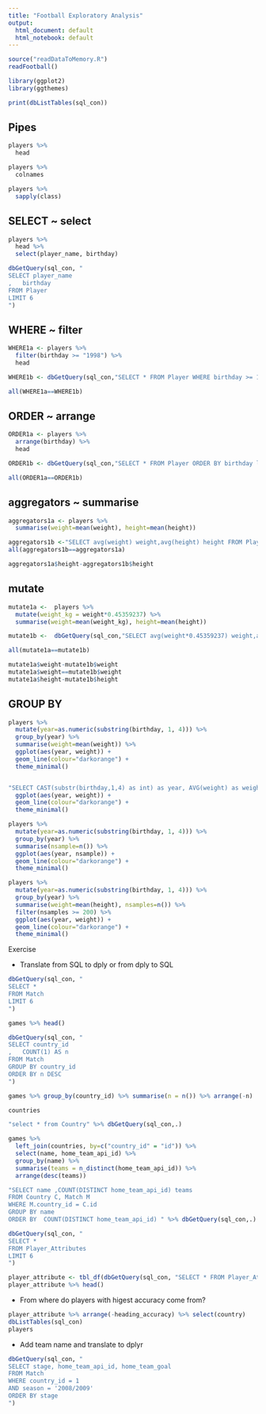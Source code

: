 ```yaml
---
title: "Football Exploratory Analysis"
output:
  html_document: default
  html_notebook: default
---
```


```r
source("readDataToMemory.R")
readFootball()

library(ggplot2)
library(ggthemes)

print(dbListTables(sql_con))
```

## Pipes

```r
players %>%
  head
```

```r
players %>%
  colnames
```
```r
players %>%
  sapply(class)
```



## SELECT ~ select

```r
players %>%
  head %>%
  select(player_name, birthday)
```

```r
dbGetQuery(sql_con, "
SELECT player_name
,   birthday
FROM Player
LIMIT 6
")
```

## WHERE ~ filter

```r

WHERE1a <- players %>%
  filter(birthday >= "1998") %>%
  head 

WHERE1b <- dbGetQuery(sql_con,"SELECT * FROM Player WHERE birthday >= 1998 limit 6")

all(WHERE1a==WHERE1b)

```

## ORDER ~ arrange

```r
ORDER1a <- players %>%
  arrange(birthday) %>%
  head

ORDER1b <- dbGetQuery(sql_con,"SELECT * FROM Player ORDER BY birthday limit 6")

all(ORDER1a==ORDER1b)


```

## aggregators ~ summarise

```r
aggregators1a <- players %>%
  summarise(weight=mean(weight), height=mean(height))

aggregators1b <-"SELECT avg(weight) weight,avg(height) height FROM Player" %>%  dbGetQuery(sql_con,.)
all(aggregators1b==aggregators1a)

aggregators1a$height-aggregators1b$height

```

## mutate

```r
mutate1a <-  players %>%
  mutate(weight_kg = weight*0.45359237) %>%
  summarise(weight=mean(weight_kg), height=mean(height))

mutate1b <-  dbGetQuery(sql_con,"SELECT avg(weight*0.45359237) weight,avg(height) height FROM Player")

all(mutate1a==mutate1b)

mutate1a$weight-mutate1b$weight
mutate1a$weight==mutate1b$weight
mutate1a$height-mutate1b$height

```

## GROUP BY

```r
players %>%
  mutate(year=as.numeric(substring(birthday, 1, 4))) %>%
  group_by(year) %>%
  summarise(weight=mean(weight)) %>%
  ggplot(aes(year, weight)) +
  geom_line(colour="darkorange") +
  theme_minimal()


"SELECT CAST(substr(birthday,1,4) as int) as year, AVG(weight) as weight FROM Player GROUP BY substr(birthday,1,4) " %>% dbGetQuery(sql_con,.) %>% 
  ggplot(aes(year, weight)) +
  geom_line(colour="darkorange") +
  theme_minimal()


```
```r
players %>%
  mutate(year=as.numeric(substring(birthday, 1, 4))) %>%
  group_by(year) %>%
  summarise(nsample=n()) %>%
  ggplot(aes(year, nsample)) +
  geom_line(colour="darkorange") +
  theme_minimal()
```

```r
players %>%
  mutate(year=as.numeric(substring(birthday, 1, 4))) %>%
  group_by(year) %>%
  summarise(weight=mean(height), nsamples=n()) %>%
  filter(nsamples >= 200) %>%
  ggplot(aes(year, weight)) +
  geom_line(colour="darkorange") +
  theme_minimal()
```

Exercise

* Translate from SQL to dply or from dply to SQL
```r
dbGetQuery(sql_con, "
SELECT *
FROM Match
LIMIT 6
")

games %>% head()

```

```r
dbGetQuery(sql_con, "
SELECT country_id
,   COUNT(1) AS n
FROM Match
GROUP BY country_id
ORDER BY n DESC
")

games %>% group_by(country_id) %>% summarise(n = n()) %>% arrange(-n)

```
```r
countries

"select * from Country" %>% dbGetQuery(sql_con,.)
```


```r
games %>%
  left_join(countries, by=c("country_id" = "id")) %>%
  select(name, home_team_api_id) %>%
  group_by(name) %>%
  summarise(teams = n_distinct(home_team_api_id)) %>%
  arrange(desc(teams))

"SELECT name ,COUNT(DISTINCT home_team_api_id) teams 
FROM Country C, Match M 
WHERE M.country_id = C.id 
GROUP BY name 
ORDER BY  COUNT(DISTINCT home_team_api_id) " %>% dbGetQuery(sql_con,.)
```

```r
dbGetQuery(sql_con, "
SELECT *
FROM Player_Attributes
LIMIT 6
")

player_attribute <- tbl_df(dbGetQuery(sql_con, "SELECT * FROM Player_Attributes"))
player_attribute %>% head()

```

* From where do players with higest accuracy come from?
```r
player_attribute %>% arrange(-heading_accuracy) %>% select(country)
dbListTables(sql_con)
players

```

* Add team name and translate to dplyr

```r
dbGetQuery(sql_con, "
SELECT stage, home_team_api_id, home_team_goal
FROM Match
WHERE country_id = 1
AND season = '2008/2009'
ORDER BY stage
")
```
